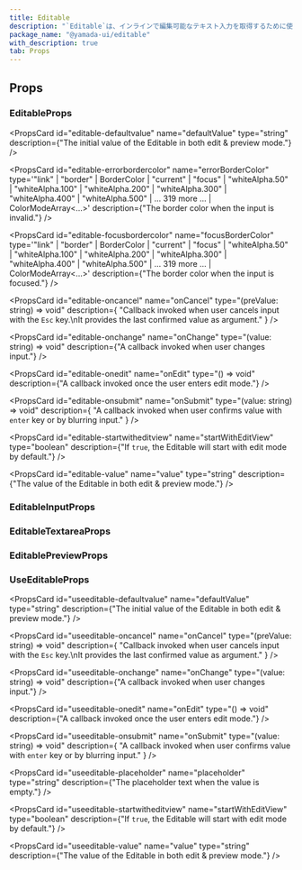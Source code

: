 ```yaml
---
title: Editable
description: "`Editable`は、インラインで編集可能なテキスト入力を取得するために使用されるコンポーネントです。"
package_name: "@yamada-ui/editable"
with_description: true
tab: Props
---
```


## Props

### EditableProps

<PropsCard
  id="editable-defaultvalue"
  name="defaultValue"
  type="string"
  description={"The initial value of the Editable in both edit & preview mode."}
/>

<PropsCard
  id="editable-errorbordercolor"
  name="errorBorderColor"
  type='"link" | "border" | BorderColor | "current" | "focus" | "whiteAlpha.50" | "whiteAlpha.100" | "whiteAlpha.200" | "whiteAlpha.300" | "whiteAlpha.400" | "whiteAlpha.500" | ... 319 more ... | ColorModeArray<...>'
  description={"The border color when the input is invalid."}
/>

<PropsCard
  id="editable-focusbordercolor"
  name="focusBorderColor"
  type='"link" | "border" | BorderColor | "current" | "focus" | "whiteAlpha.50" | "whiteAlpha.100" | "whiteAlpha.200" | "whiteAlpha.300" | "whiteAlpha.400" | "whiteAlpha.500" | ... 319 more ... | ColorModeArray<...>'
  description={"The border color when the input is focused."}
/>

<PropsCard
  id="editable-oncancel"
  name="onCancel"
  type="(preValue: string) => void"
  description={
    "Callback invoked when user cancels input with the `Esc` key.\nIt provides the last confirmed value as argument."
  }
/>

<PropsCard
  id="editable-onchange"
  name="onChange"
  type="(value: string) => void"
  description={"A callback invoked when user changes input."}
/>

<PropsCard
  id="editable-onedit"
  name="onEdit"
  type="() => void"
  description={"A callback invoked once the user enters edit mode."}
/>

<PropsCard
  id="editable-onsubmit"
  name="onSubmit"
  type="(value: string) => void"
  description={
    "A callback invoked when user confirms value with `enter` key or by blurring input."
  }
/>

<PropsCard
  id="editable-startwitheditview"
  name="startWithEditView"
  type="boolean"
  description={"If `true`, the Editable will start with edit mode by default."}
/>

<PropsCard
  id="editable-value"
  name="value"
  type="string"
  description={"The value of the Editable in both edit & preview mode."}
/>

### EditableInputProps

### EditableTextareaProps

### EditablePreviewProps

### UseEditableProps

<PropsCard
  id="useeditable-defaultvalue"
  name="defaultValue"
  type="string"
  description={"The initial value of the Editable in both edit & preview mode."}
/>

<PropsCard
  id="useeditable-oncancel"
  name="onCancel"
  type="(preValue: string) => void"
  description={
    "Callback invoked when user cancels input with the `Esc` key.\nIt provides the last confirmed value as argument."
  }
/>

<PropsCard
  id="useeditable-onchange"
  name="onChange"
  type="(value: string) => void"
  description={"A callback invoked when user changes input."}
/>

<PropsCard
  id="useeditable-onedit"
  name="onEdit"
  type="() => void"
  description={"A callback invoked once the user enters edit mode."}
/>

<PropsCard
  id="useeditable-onsubmit"
  name="onSubmit"
  type="(value: string) => void"
  description={
    "A callback invoked when user confirms value with `enter` key or by blurring input."
  }
/>

<PropsCard
  id="useeditable-placeholder"
  name="placeholder"
  type="string"
  description={"The placeholder text when the value is empty."}
/>

<PropsCard
  id="useeditable-startwitheditview"
  name="startWithEditView"
  type="boolean"
  description={"If `true`, the Editable will start with edit mode by default."}
/>

<PropsCard
  id="useeditable-value"
  name="value"
  type="string"
  description={"The value of the Editable in both edit & preview mode."}
/>
